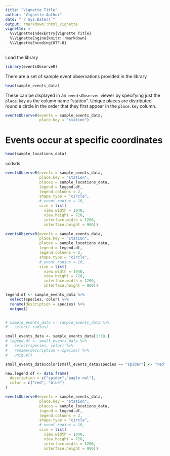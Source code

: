 ```yaml
---
title: "Vignette Title"
author: "Vignette Author"
date: "`r Sys.Date()`"
output: rmarkdown::html_vignette
vignette: >
  %\VignetteIndexEntry{Vignette Title}
  %\VignetteEngine{knitr::rmarkdown}
  %\VignetteEncoding{UTF-8}
---
```


<!-- ANY PACKAGES USED HERE MUST BE LOADED IN THE DESCRIPTION FILE AS WELL !-->

Load the library

```r
library(eventsObserveR)
```

There are a set of sample event observations provided in the library

```r
head(sample_events_data)
```

These can be displayed in an `eventsObserver` viewer by specifying just the `place.key` as the column name "station". Unique places are distributed round a circle in the order that they first appear in the `place.key` column.

```r
eventsObserveR(events = sample_events_data,
               place.key = "station")
```

# Events occur at specific coordinates



```r
head(sample_locations_data)
```


scdsds


```r
eventsObserveR(events = sample_events_data, 
               place.key = "station",
               places = sample_locations_data,
               legend = legend.df,
               legend.columns = 2,
               shape.type = "circle",
               # event.radius = 10,
               size = list(
                 view.width = 1040,
                 view.height = 720,
                 interface.width = 1200, 
                 interface.height = 900))
```



```r
eventsObserveR(events = sample_events_data, 
               place.key = "station",
               places = sample_locations_data,
               legend = legend.df,
               legend.columns = 2,
               shape.type = "circle",
               # event.radius = 10,
               size = list(
                 view.width = 1040,
                 view.height = 720,
                 interface.width = 1200, 
                 interface.height = 900))
```


```r
legend.df <- sample_events_data %>%
  select(species, color) %>%
  rename(description = species) %>%
  unique()


# sample_events_data <- sample_events_data %>%
#   select(-radius)

small_events_data <- sample_events_data[1:10,]
# legend.df <- small_events_data %>%
#   select(species, color) %>%
#   rename(description = species) %>%
#   unique()

small_events_data$color[small_events_data$species == "spider"] <- "red"

new.legend.df <- data.frame(
  description = c("spider","eagle owl"),
  color = c("red", "blue")
)

eventsObserveR(events = sample_events_data, 
               place.key = "station",
               places = sample_locations_data,
               legend = legend.df,
               legend.columns = 2,
               shape.type = "circle",
               # event.radius = 10,
               size = list(
                 view.width = 1040,
                 view.height = 720,
                 interface.width = 1200, 
                 interface.height = 900))
```

